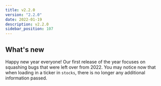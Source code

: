 ```yaml
---
title: v2.2.0
version: "2.2.0"
date: 2022-01-19
description: v2.2.0
sidebar_position: 107
---
```


## What's new

Happy new year everyone!  Our first release of the year focuses on squashing bugs that were left over from 2022.  You may notice now that when loading in a ticker in `stocks`, there is no longer any additional information passed.
